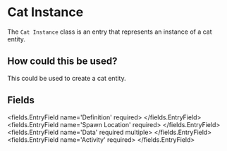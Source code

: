 
# Cat Instance

The `Cat Instance` class is an entry that represents an instance of a cat entity.

## How could this be used?

This could be used to create a cat entity.


## Fields

<fields.EntryField name='Definition' required>
</fields.EntryField>
<fields.EntryField name='Spawn Location' required>
</fields.EntryField>
<fields.EntryField name='Data' required multiple>
</fields.EntryField>
<fields.EntryField name='Activity' required>
</fields.EntryField>
